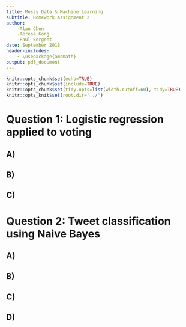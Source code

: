 ```yaml
---
title: Messy Data & Machine Learning
subtitle: Homework Assignment 2
author:
    -Alan Chen
    -Teresa Gong
    -Paul Sergent
date: September 2018
header-includes:
    - \usepackage{amsmath}
output: pdf_document
---
```


```r
knitr::opts_chunk$set(echo=TRUE)
knitr::opts_chunk$set(include=TRUE)
knitr::opts_chunk$set(tidy.opts=list(width.cutoff=60), tidy=TRUE)
knitr::opts_knit$set(root.dir='../')
```

# Question 1: Logistic regression applied to voting

## A)

## B)

## C)


# Question 2: Tweet classification using Naive Bayes

## A)

## B)

## C)

## D)
